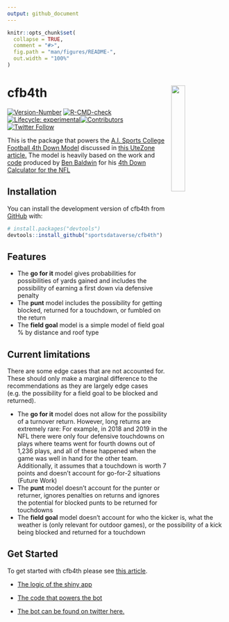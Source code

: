 ---
output: github_document
---

<!-- README.md is generated from README.Rmd. Please edit that file -->

```{r rdmesetup, include = FALSE}
knitr::opts_chunk$set(
  collapse = TRUE,
  comment = "#>",
  fig.path = "man/figures/README-",
  out.width = "100%"
)
```

# cfb4th <a href='https://cfb4th.sportsdataverse.org'><img src='https://raw.githubusercontent.com/sportsdataverse/cfb4th/main/man/figures/logo.png' align="right" width="25%" min-width="120px" /></a>

<!-- badges: start -->
[![Version-Number](https://img.shields.io/github/r-package/v/sportsdataverse/cfb4th?label=cfb4th&logo=R&style=for-the-badge)](https://github.com/sportsdataverse/cfb4th/)
[![R-CMD-check](https://img.shields.io/github/workflow/status/sportsdataverse/cfb4th/R-CMD-check?label=R-CMD-Check&logo=R&logoColor=white&style=for-the-badge)](https://github.com/sportsdataverse/cfb4th/actions/workflows/R-CMD-check.yaml)
[![Lifecycle: experimental](https://img.shields.io/badge/lifecycle-experimental-orange.svg?style=for-the-badge&logo=github)](https://lifecycle.r-lib.org/articles/stages.html#experimental)[![Contributors](https://img.shields.io/github/contributors/sportsdataverse/cfb4th?style=for-the-badge)](https://github.com/sportsdataverse/cfb4th/graphs/contributors)
[![Twitter Follow](https://img.shields.io/twitter/follow/aisports_4th.svg?color=blue&label=%40aisports_4th&logo=twitter&style=for-the-badge)](https://twitter.com/aisports_4th)

<!-- badges: end -->

This is the package that powers the [A.I. Sports College Football 4th Down Model](https://kazink.shinyapps.io/cfb_fourth_down/) discussed in [this UteZone article.](https://247sports.com/college/utah/LongFormArticle/Utah-Fourth-Downs-2020-159851937/) The model is heavily based on the work and [code](https://www.nfl4th.com/) produced by [Ben Baldwin](https://twitter.com/benbbaldwin) for his [4th Down Calculator for the NFL](https://rbsdm.com/stats/fourth_calculator/)

## Installation

<!-- You can install the released version of cfb4th from [CRAN](https://CRAN.R-project.org) with: -->

<!-- ``` r -->
<!-- install.packages("cfb4th") -->
<!-- ``` -->

<!-- And the development version from [GitHub](https://github.com/) with: -->

<!-- ``` r -->
<!-- # install.packages("devtools") -->
<!-- devtools::install_github("sportsdataverse/cfb4th") -->
<!-- ``` -->

You can install the development version of cfb4th from [GitHub](https://github.com/) with:

``` r
# install.packages("devtools")
devtools::install_github("sportsdataverse/cfb4th")
```

## Features

* The **go for it** model gives probabilities for possibilities of yards gained and includes the possibility of earning a first down via defensive penalty
* The **punt** model includes the possibility for getting blocked, returned for a touchdown, or fumbled on the return
* The **field goal** model is a simple model of field goal % by distance and roof type

## Current limitations

There are some edge cases that are not accounted for. These should only make a marginal difference to the recommendations as they are largely edge cases (e.g. the possibility for a field goal to be blocked and returned).

* The **go for it** model does not allow for the possibility of a turnover return. However, long returns are extremely rare: For example, in 2018 and 2019 in the NFL there were only four defensive touchdowns on plays where teams went for fourth downs out of 1,236 plays, and all of these happened when the game was well in hand for the other team. Additionally, it assumes that a touchdown is worth 7 points and doesn't account for go-for-2 situations (Future Work)
* The **punt** model doesn’t account for the punter or returner, ignores penalties on returns and ignores the potential for blocked punts to be returned for touchdowns
* The **field goal** model doesn’t account for who the kicker is, what the weather is (only relevant for outdoor games), or the possibility of a kick being blocked and returned for a touchdown

## Get Started

To get started with cfb4th please see [this article](https://cfb4th.sportsdataverse.org/articles/cfb4th.html). 


* [The logic of the shiny app](https://github.com/Kazink36/cfb_fourth_down/blob/main/app.R)

* [The code that powers the bot](https://github.com/Kazink36/cfb_fourth_down/tree/main/bot)

* [The bot can be found on twitter here.](https://twitter.com/aisports_4th)
